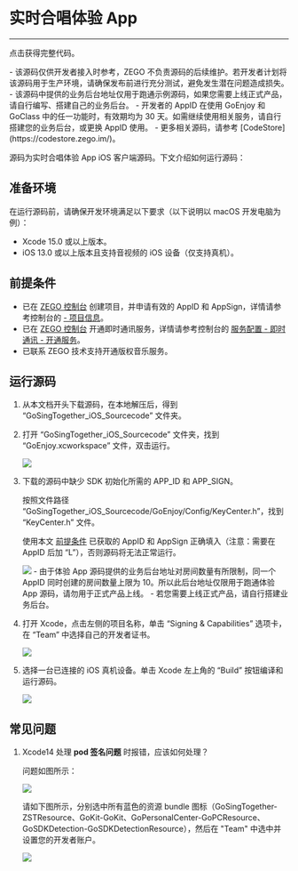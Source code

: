 # 实时合唱体验 App

- - -


<Card title="示例源码" href="https://codestore.zego.im/project/16" target="_blank">点击获得完整代码。</Card>



<Warning title="注意">
- 该源码仅供开发者接入时参考，ZEGO 不负责源码的后续维护。若开发者计划将该源码用于生产环境，请确保发布前进行充分测试，避免发生潜在问题造成损失。
- 该源码中提供的业务后台地址仅用于跑通示例源码，如果您需要上线正式产品，请自行编写、搭建自己的业务后台。
- 开发者的 AppID 在使用 GoEnjoy 和 GoClass 中的任一功能时，有效期均为 30 天。如需继续使用相关服务，请自行搭建您的业务后台，或更换 AppID 使用。
- 更多相关源码，请参考 [CodeStore](https://codestore.zego.im/)。
</Warning>



源码为实时合唱体验 App iOS 客户端源码。下文介绍如何运行源码：


## 准备环境

在运行源码前，请确保开发环境满足以下要求（以下说明以 macOS 开发电脑为例）：

- Xcode 15.0 或以上版本。
- iOS 13.0 或以上版本且支持音视频的 iOS 设备（仅支持真机）。

## 前提条件

- 已在 [ZEGO 控制台](https://console.zego.im) 创建项目，并申请有效的 AppID 和 AppSign，详情请参考控制台的 [- 项目信息](https://doc-zh.zego.im/article/12107)。
- 已在 [ZEGO 控制台](https://console.zego.im) 开通即时通讯服务，详情请参考控制台的 [服务配置 - 即时通讯 - 开通服务](https://doc-zh.zego.im/article/14994)。
- 已联系 ZEGO 技术支持开通版权音乐服务。


## 运行源码

1. 从本文档开头下载源码，在本地解压后，得到 “GoSingTogether_iOS_Sourcecode” 文件夹。
   
2. 打开 “GoSingTogether_iOS_Sourcecode” 文件夹，找到 “GoEnjoy.xcworkspace” 文件，双击运行。  

    <Frame width="512" height="auto" caption=""><img src="https://storage.zego.im/sdk-doc/Pics/GoEnjoy/online_KTV/SampleCodes/GoChat_xcworkspace_iOS.jpg" /></Frame>

3. 下载的源码中缺少 SDK 初始化所需的 APP_ID 和 APP_SIGN。

    按照文件路径 “GoSingTogether_iOS_Sourcecode/GoEnjoy/Config/KeyCenter.h”，找到 “KeyCenter.h” 文件。

    使用本文 [前提条件](./Real%20Time%20Chorus.mdx#前提条件) 已获取的 AppID 和 AppSign 正确填入（注意：需要在 AppID 后加 “L”），否则源码将无法正常运行。

    <Frame width="512" height="auto" caption=""><img src="https://storage.zego.im/sdk-doc/Pics/GoEnjoy/online_KTV/SampleCodes/keycenter.jpg" /></Frame>

    <Warning title="注意">
     - 由于体验 App 源码提供的业务后台地址对房间数量有所限制，同一个 AppID 同时创建的房间数量上限为 10。所以此后台地址仅限用于跑通体验 App 源码，请勿用于正式产品上线。
     - 若您需要上线正式产品，请自行搭建业务后台。
    </Warning>


   
4. 打开 Xcode，点击左侧的项目名称，单击 “Signing & Capabilities” 选项卡，在 “Team” 中选择自己的开发者证书。  
    <Frame width="512" height="auto" caption=""><img src="https://storage.zego.im/sdk-doc/Pics/GoEnjoy/online_KTV/SampleCodes/Signing_Capabilities_iOS.jpg" /></Frame>

5. 选择一台已连接的 iOS 真机设备。单击 Xcode 左上角的 “Build” 按钮编译和运行源码。  
    <Frame width="512" height="auto" caption=""><img src="https://storage.zego.im/sdk-doc/Pics/GoEnjoy/online_KTV/SampleCodes/demo_build_iOS.jpg" /></Frame>

## 常见问题

1. Xcode14 处理 **pod 签名问题** 时报错，应该如何处理？
    
   问题如图所示：

    <Frame width="512" height="auto" caption=""><img src="https://storage.zego.im/sdk-doc/Pics/GoEnjoy/online_KTV/SampleCodes/error.jpg" /></Frame>

    请如下图所示，分别选中所有蓝色的资源 bundle 图标（GoSingTogether-ZSTResource、GoKit-GoKit、GoPersonalCenter-GoPCResource、GoSDKDetection-GoSDKDetectionResource），然后在 "Team" 中选中并设置您的开发者账户。

    <Frame width="512" height="auto" caption=""><img src="https://storage.zego.im/sdk-doc/Pics/GoEnjoy/online_KTV/SampleCodes/code_sign.jpg" /></Frame>
